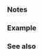{{cpp/types/traits/is|1=is_implicit_lifetime
|std=c++23
|description=
If {{tt|T}} is an [[cpp/named req/ImplicitLifetimeType|implicit-lifetime type]], provides the member constant {{c|value}} equal to {{c|true}}. For any other type, {{c|value}} is {{c|false}}.

The behavior is undefined if {{c|T}} is an incomplete type other than an array type or (possibly cv-qualified) {{c|void}}.
|inherit_desc={{tt|T}} is an implicit-lifetime type
}}

===Notes===
{{feature test macro|__cpp_lib_is_implicit_lifetime|std=C++23|value=202302L|{{tt|std::is_implicit_lifetime}}}}

===Example===
{{example
|code=
// The following types are collectively called implicit-lifetime types:
// * scalar types:
//     * arithmetic types
//     * enumeration types
//     * pointer types
//     * pointer-to-member types
//     * std::nullptr_t
// * implicit-lifetime class types
//     * is an aggregate whose destructor is not user-provided
//     * has at least one trivial eligible constructor and a trivial,
//       non-deleted destructor
// * array types
// * cv-qualified versions of these types.
#include &lt;type_traits&gt;

static_assert(std::is_implicit_lifetime_v&lt;int&gt;); // arithmetic type is a scalar type
static_assert(std::is_implicit_lifetime_v&lt;const int&gt;); // cv-qualified a scalar type

enum E { e };
static_assert(std::is_implicit_lifetime_v&lt;E&gt;); // enumeration type is a scalar type
static_assert(std::is_implicit_lifetime_v&lt;int*&gt;); // pointer type is a scalar type
static_assert(std::is_implicit_lifetime_v&lt;std::nullptr_t&gt;); // scalar type

struct S { int x, y; };
// S is an implicit-lifetime class: an aggregate without user-provided destructor
static_assert(std::is_implicit_lifetime_v&lt;S&gt;);

static_assert(std::is_implicit_lifetime_v&lt;int S::*&gt;); // pointer-to-member

struct X { ~X() = delete; };
// X is not implicit-lifetime class due to deleted destructor
static_assert(!std::is_implicit_lifetime_v&lt;X&gt;);

static_assert(std::is_implicit_lifetime_v&lt;int[8]&gt;); // array type
static_assert(std::is_implicit_lifetime_v&lt;volatile int[8]&gt;); // cv-qualified array type

int main() {}
}}

===See also===
{{dsc begin}}
{{dsc inc|cpp/types/dsc is_scalar}}
{{dsc inc|cpp/types/dsc is_array}}
{{dsc inc|cpp/types/dsc is_aggregate}}
{{dsc inc|cpp/memory/dsc start_lifetime_as}}
{{dsc end}}

{{langlinks|es|ja|ru|zh}}
